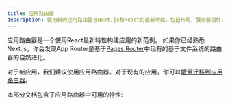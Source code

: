 ```yaml
---
title: 应用路由器
description: 使用新的应用路由器与Next.js和React的最新功能，包括布局，服务器组件，悬停，和更多。
---
```


应用路由器是一个使用React最新特性构建应用的新范例。
如果你已经熟悉Next.js，你会发现App Router是基于[Pages Router](/docs/pages)中现有的基于文件系统的路由器的自然进化。

对于新应用，我们建议使用应用路由器。对于现有的应用，你可以[增量迁移到应用路由器](/docs/app/building-your-application/upgrading/app-router-migration)。

本部分文档包含了应用路由器中可用的特性:
